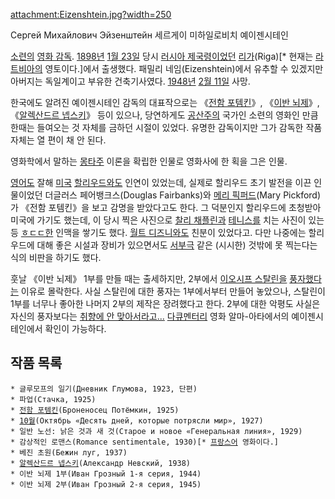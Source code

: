 attachment:Eizenshtein.jpg?width=250

Сергей Михайлович Эйзенштейн
세르게이 미하일로비치 예이젠시테인

[[소련]]의 [[영화 감독]]. [[1898년]] [[1월 23일]] 당시 [[러시아 제국]]령이었던 [[리가]](Riga)[* 현재는 [[라트비아]]의 영토이다.]에서 출생했다. 패밀리 네임(Eizenshtein)에서 유추할 수 있겠지만 아버지는 독일계이고 부유한 건축기사였다. [[1948년]] [[2월 11일]] 사망.

한국에도 알려진 예이젠시테인 감독의 대표작으로는 《[[전함 포템킨]]》, 《[[이반 4세|이반 뇌제]]》, 《[[알렉산드르 넵스키]]》 등이 있으나, 당연하게도 [[공산주의]] 국가인 소련의 영화인 만큼 한때는 들여오는 것 자체를 금하던 시절이 있었다. 유명한 감독이지만 그가 감독한 작품 자체는 열 편이 채 안 된다.

영화학에서 말하는 [[몽타주]] 이론을 확립한 인물로 영화사에 한 획을 그은 인물.

[[영어]]도 잘해 [[미국]] [[할리우드]]와도 인연이 있었는데, 실제로 할리우드 초기 발전을 이끈 인물이었던 더글러스 페어뱅크스(Douglas Fairbanks)와 [[메리 픽퍼드]](Mary Pickford)가 《전함 포템킨》을 보고 감명을 받았다고도 한다. 그 덕분인지 할리우드에 초청받아 미국에 가기도 했는데, 이 당시 찍은 사진으로 [[찰리 채플린]]과 [[테니스]]를 치는 사진이 있는 등 [[ㅎㄷㄷ]]한 인맥을 쌓기도 했다. [[월트 디즈니]]와도 친분이 있었다고. 다만 나중에는 할리우드에 대해 좋은 시설과 장비가 있으면서도 [[서부극]] 같은 (시시한) 것밖에 못 찍는다는 식의 비판을 하기도 했다.

훗날 《이반 뇌제》 1부를 만들 때는 출세하지만, 2부에서 [[이오시프 스탈린]]을 [[풍자]]했다는 이유로 몰락한다. 사실 스탈린에 대한 풍자는 1부에서부터 만들어 놓았으나, 스탈린이 1부를 너무나 좋아한 나머지 2부의 제작은 장려했다고 한다. 2부에 대한 악평도 사실은 자신의 풍자보다는 [[취향입니다 존중해주시죠|취향에 안 맞아서라고...]] [[다큐멘터리]] 영화 알마-아타에서의 예이젠시테인에서 확인이 가능하다.

== 작품 목록 ==
 * 글루모프의 일기(Дневник Глумова, 1923, 단편)
 * 파업(Стачка, 1925)
 * [[전함 포템킨]](Броненосец Потёмкин, 1925)
 * [[10월]](Октябрь «Десять дней, которые потрясли мир», 1927)
 * 일반 노선: 낡은 것과 새 것(Старое и новое «Генеральная линия», 1929)
 * 감상적인 로맨스(Romance sentimentale, 1930)[* [[프랑스어]] 영화이다.]
 * 베진 초원(Бежин луг, 1937)
 * [[알렉산드르 넵스키]](Александр Невский, 1938) 
 * 이반 뇌제 1부(Иван Грозный 1-я серия, 1944)
 * 이반 뇌제 2부(Иван Грозный 2-я серия, 1945)
